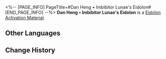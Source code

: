 <%-- [PAGE_INFO]
PageTitle=#Dan Heng • Imbibitor Lunae's Eidolon#
[END_PAGE_INFO] --%>
{{Item Infobox
|id          = 11213
|image       = Item Dan Heng • Imbibitor Lunae's Eidolon.png
|type        = Eidolon Activation Material
|invCategory = 
|rarity      = 5
|effect      = 
|description = Material for raising Dan Heng • Imbibitor Lunae's Eidolon Level.
}}
'''Dan Heng • Imbibitor Lunae's Eidolon''' is a [[Eidolon Activation Material]].

==Other Languages==
{{Other Languages
|en   = Dan Heng • Imbibitor Lunae's Eidolon
|zhs  = 【丹恒•饮月】的星魂
|zht  = 【丹恆•飲月】的星魂
|ja   = 「丹恒・飲月」の星魂
|ko   = [단항•음월]의 성혼
|es   = Eidolon de Dan Heng - Imbibitor Lunae
|fr   = Eidolon de Dan&nbsp;Heng • Imbibitor Lunae
|ru   = Эйдолон Дань Хэна: Пожирателя Луны
|th   = Eidolon ของ Dan Heng - จ้าวยลจันทรา
|vi   = Tinh Hồn Dan Heng - Ẩm Nguyệt
|de   = Dan Heng &ndash; Imbibitor Lunaes Eidolon
|id   = Dan Heng • Imbibitor Lunae's Eidolon
|pt   = Eidolon de Dan Heng - Embebidor Lunae
}}

==Change History==
{{Change History|1.2}}